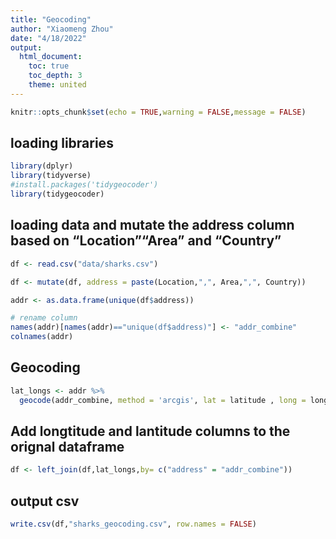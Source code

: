 ```yaml
---
title: "Geocoding"
author: "Xiaomeng Zhou"
date: "4/18/2022"
output: 
  html_document:
    toc: true
    toc_depth: 3
    theme: united
---
```


```r
knitr::opts_chunk$set(echo = TRUE,warning = FALSE,message = FALSE)
```

## loading libraries


```r
library(dplyr)
library(tidyverse)
#install.packages('tidygeocoder')
library(tidygeocoder)

```

## loading data and mutate the address column based on "Location""Area" and "Country"
```r
df <- read.csv("data/sharks.csv")

df <- mutate(df, address = paste(Location,",", Area,",", Country))

addr <- as.data.frame(unique(df$address))

# rename column
names(addr)[names(addr)=="unique(df$address)"] <- "addr_combine" 
colnames(addr)

```


## Geocoding 

```r
lat_longs <- addr %>%
  geocode(addr_combine, method = 'arcgis', lat = latitude , long = longitude)

```

## Add longtitude and lantitude columns to the orignal dataframe
```r
df <- left_join(df,lat_longs,by= c("address" = "addr_combine"))
```

## output csv
```r
write.csv(df,"sharks_geocoding.csv", row.names = FALSE)
```

